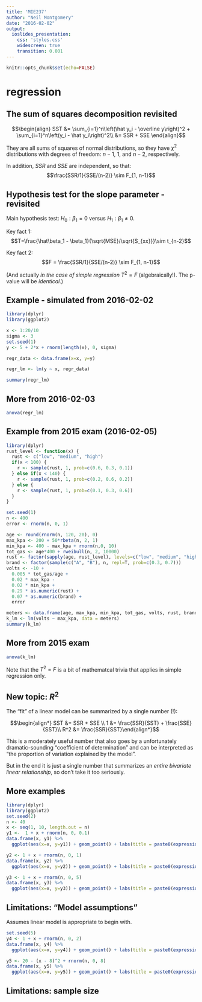```yaml
---
title: 'MIE237'
author: "Neil Montgomery"
date: "2016-02-02"
output: 
  ioslides_presentation: 
    css: 'styles.css' 
    widescreen: true 
    transition: 0.001
---
```

\newcommand{\Var}[1]{\text{Var}\left( #1 \right)}
\newcommand{\E}[1]{E\left( #1 \right)}
\newcommand{\Sample}[1]{#1_1,\ldots,#1_n}
\newcommand{\od}[2]{\overline #1_{#2\cdot}}
\newcommand{\flist}[2]{\{#1_1, #1_2, \ldots, #1_#2\}}
\newcommand{\samp}[2]{#1_1, #1_2, \ldots, #1_#2}
\renewcommand{\bar}[1]{\overline{#1}}
\newcommand{\ve}{\varepsilon}
\newcommand{\bs}[1]{\boldsymbol{#1}}



```r
knitr::opts_chunk$set(echo=FALSE)
```

# regression

## The sum of squares decomposition revisited

$$\begin{align}
SST &= \sum_{i=1}^n\left(\hat y_i - \overline y\right)^2 +
\sum_{i=1}^n\left(y_i - \hat y_i\right)^2\\
&= SSR + SSE
\end{align}$$

They are all sums of squares of normal distributions, so they have $\chi^2$ distributions with degrees of freedom: $n-1$, $1$, and $n-2$, respectively. 

In addition, $SSR$ and $SSE$ are independent, so that:
$$\frac{SSR/1}{SSE/(n-2)} \sim F_{1, n-1}$$

## Hypothesis test for the slope parameter - revisited

Main hypothesis test: $H_0:\beta_1=0$ versus $H_1:\beta_1\ne 0$. 

Key fact 1:
$$T=\frac{\hat\beta_1 - \beta_1}{\sqrt{MSE}/\sqrt{S_{xx}}}\sim t_{n-2}$$

Key fact 2:
$$F = \frac{SSR/1}{SSE/(n-2)} \sim F_{1, n-1}$$

(And actually *in the case of simple regression* $T^2 = F$ (algebraically!). The p-value will be *identical*.)

## Example - simulated from 2016-02-02

```r
library(dplyr)
library(ggplot2)

x <- 1:20/10
sigma <- 3
set.seed(1)
y <- 5 + 2*x + rnorm(length(x), 0, sigma)

regr_data <- data.frame(x=x, y=y)

regr_lm <- lm(y ~ x, regr_data)

summary(regr_lm)
```

## More from 2016-02-03

```r
anova(regr_lm)
```

## Example from 2015 exam (2016-02-05)

```r
library(dplyr)
rust_level <- function(x) {
  rust <- c("low", "medium", "high")
  if(x < 100) {
    r <- sample(rust, 1, prob=c(0.6, 0.3, 0.1))
  } else if(x < 140) {
    r <- sample(rust, 1, prob=c(0.2, 0.6, 0.2))
  } else {
    r <- sample(rust, 1, prob=c(0.1, 0.3, 0.6))
  }
}

set.seed(1)
n <- 400
error <- rnorm(n, 0, 1)

age <- round(rnorm(n, 120, 20), 0)
max_kpa <- 200 + 50*rbeta(n, 2, 1)
min_kpa <- 400 - max_kpa + rnorm(n,0, 10)
tot_gas <- age*400 + rweibull(n, 2, 10000)
rust <- factor(sapply(age, rust_level), levels=c("low", "medium", "high"), ordered=T)
brand <- factor(sample(c("A", "B"), n, repl=T, prob=c(0.3, 0.7)))
volts <- -10 + 
  0.005 * tot_gas/age + 
  0.02 * max_kpa - 
  0.02 * min_kpa + 
  0.29 * as.numeric(rust) + 
  0.07 * as.numeric(brand) + 
  error

meters <- data.frame(age, max_kpa, min_kpa, tot_gas, volts, rust, brand)
k_lm <- lm(volts ~ max_kpa, data = meters)
summary(k_lm)
```

## More from 2015 exam

```r
anova(k_lm)
```

Note that the $T^2 = F$ is a bit of mathematcal trivia that applies in simple regression only. 

## New topic: $R^2$ { .build }

The "fit" of a linear model can be summarized by a single number (!):

$$\begin{align*}
SST &= SSR + SSE \\
1 &= \frac{SSR}{SST} + \frac{SSE}{SST}\\
R^2 &= \frac{SSR}{SST}\end{align*}$$

This is a moderately useful number that also goes by a unfortunately dramatic-sounding "coefficient of determination" and can be interpreted as "the proportion of variation explained by the model". 

But in the end it is just a single number that summarizes an *entire bivariate linear relationship*, so don't take it too seriously. 

## More examples

```r
library(dplyr)
library(ggplot2)
set.seed(2)
n <- 40
x <- seq(1, 10, length.out = n)
y1 <-  1 + x + rnorm(n, 0, 0.1)
data.frame(x, y1) %>% 
  ggplot(aes(x=x, y=y1)) + geom_point() + labs(title = paste0(expression(R^2), " = ", cor(x, y1)^2))

y2 <- 1 + x + rnorm(n, 0, 1)
data.frame(x, y2) %>% 
  ggplot(aes(x=x, y=y2)) + geom_point() + labs(title = paste0(expression(R^2), " = ", cor(x, y2)^2))

y3 <- 1 + x + rnorm(n, 0, 5)
data.frame(x, y3) %>% 
  ggplot(aes(x=x, y=y3)) + geom_point() + labs(title = paste0(expression(R^2), " = ", cor(x, y3)^2))

```

## Limitations: "Model assumptions"

Assumes linear model is appropriate to begin with.

```r
set.seed(5)
y4 <- 1 + x + rnorm(n, 0, 2)
data.frame(x, y4) %>% 
  ggplot(aes(x=x, y=y4)) + geom_point() + labs(title = paste0(expression(R^2), " = ", cor(x, y4)^2)) 

y5 <- 20 - (x - 8)^2 + rnorm(n, 0, 8)
data.frame(x, y5) %>% 
  ggplot(aes(x=x, y=y5)) + geom_point() + labs(title = paste0(expression(R^2), " = ", cor(x, y5)^2)) 
```

## Limitations: sample size

